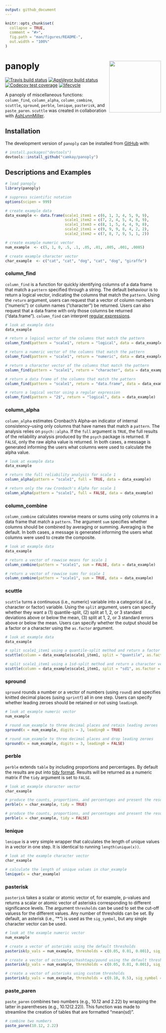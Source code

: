 ```yaml
---
output: github_document
---
```


<!-- README.md is generated from README.Rmd. Please edit that file -->

```r
knitr::opts_chunk$set(
  collapse = TRUE,
  comment = "#>",
  fig.path = "man/figures/README-",
  out.width = "100%"
)
```
# panoply <img src="tools/panoply_hex.png" width = 167 align="right"/>

<!-- badges: start -->
[![Travis build status](https://travis-ci.org/camkay/panoply.svg?branch=master)](https://travis-ci.org/camkay/panoply)
[![AppVeyor build status](https://ci.appveyor.com/api/projects/status/github/camkay/panoply?branch=master&svg=true)](https://ci.appveyor.com/project/camkay/panoply)
[![Codecov test coverage](https://codecov.io/gh/camkay/panoply/branch/master/graph/badge.svg)](https://codecov.io/gh/camkay/panoply?branch=master)
[![lifecycle](https://img.shields.io/badge/lifecycle-experimental-orange.svg)](https://www.tidyverse.org/lifecycle/#experimental)
<!-- badges: end -->

A panoply of miscellaneous functions: `column_find`, `column_alpha`, `column_combine`, `scuttle`, `spround`, `perble`, `lenique`, `pasterisk`, and  `paste_paren`. `scuttle` was created in collaboration with [AshLynnMiller](https://github.com/AshLynnMiller).

## Installation

The development version of `panoply` can be installed from [GitHub](https://github.com/) with:

``` r
# install.packages("devtools")
devtools::install_github("camkay/panoply")
```

## Descriptions and Examples

```r
# load panoply
library(panoply)

# suppress scientific notation
options(scipen = 999)

# create example data
data_example <- data.frame(scale1_item1 = c(6, 1, 3, 4, 5, 9, 9),
                           scale1_item2 = c(7, 2, 4, 5, 4, 8, 9),
                           scale1_item3 = c(8, 1, 5, 4, 4, 9, 8),
                           scale2_item1 = c(9, 9, 9, 8, 4, 2, 2),
                           scale2_item2 = c(7, 8, 7, 9, 5, 1, 2))

# create example numeric vector
num_example  <- c(5, 1, 0, .5, .1, .05, .01, .005, .001, .0005)

# create example character vector
char_example  <- c("cat", "cat", "dog", "cat", "dog", "giraffe")
```

### column_find

`column_find` is a function for quickly identifying columns of a data frame that match a `pattern` specified through a string. The default behaviour is to return a logical vector, indicating the columns that match the `pattern`. Using the `return` argument, users can request that a vector of column numbers ("numeric") or column names ("character") be returned. Users can also request that a data frame with only those columns be returned ("data.frame"). `column_find` can interpret [regular expressions](https://en.wikipedia.org/wiki/Regular_expression).

```r
# look at example data
data_example

# return a logical vector of the columns that match the pattern
column_find(pattern = "scale1", return = "logical", data = data_example)

# return a numeric vector of the columns that match the pattern
column_find(pattern = "scale1", return = "numeric", data = data_example)

# return a character vector of the columns that match the pattern
column_find(pattern = "scale1", return = "character", data = data_example)

# return a data frame of the columns that match the pattern
column_find(pattern = "scale1", return = "data.frame", data = data_example)

# return a logical vector using a regular expression
column_find(pattern = "2$", return = "logical", data = data_example)
```

### column_alpha

`column_alpha` estimates Cronbach's Alpha–an indicator of internal consistency–using only columns that have names that match a `pattern`. The analysis relies on `psych::alpha`. If the `full` argument is `TRUE`, the full results of the reliability analysis produced by the `psych` package is returned. If `FALSE`, only the raw alpha value is returned. In both cases, a message is generated informing the users what columns were used to calculate the alpha value. 

```r
# look at example data
data_example

# return the full reliability analysis for scale 1
column_alpha(pattern = "scale1", full = TRUE, data = data_example)

# return only the raw Cronbach's Alpha for scale 1
column_alpha(pattern = "scale1", full = FALSE, data = data_example)

```

### column_combine

`column_combine` calculates rowwise means or sums using only columns in a data frame that match a `pattern`. The argument `sum` specifies whether columns should be combined by averaging or summing. Averaging is the default. In both cases, a message is generated informing the users what columns were used to create the composite. 

```r
# look at example data
data_example

# return a vector of rowwise means for scale 1
column_combine(pattern = "scale1", sum = FALSE, data = data_example)

# return a vector of rowwise sums for scale 1
column_combine(pattern = "scale1", sum = TRUE, data = data_example)

```

### scuttle

`scuttle` turns a continuous (i.e., numeric) variable into a categorical (i.e., character or factor) variable. Using the `split` argument, users can specify whether they want a (1) quantile-split, (2) split at 1, 2, or 3 standard deviations above or below the mean, (3) split at 1, 2, or 3 standard errors above or below the mean. Users can specify whether the output should be a factor or a character using the `as.factor` argument.

```r
# look at example data
data_example

# split scale1_item1 using a quantile-split method and return a factor
scuttle(column = data_example$scale1_item1, split = "quantile", as.factor = TRUE)

# split scale1_item1 using a 1sd-split method and return a character vector
scuttle(column = data_example$scale1_item1, split = "sd1", as.factor = FALSE)
```

### spround

`spround` rounds a number or a vector of numbers (using `round`) and specifies knitted decimal places (using `sprintf`) all in one step. Users can specify whether leading zeroes should be retained or not using `leading0`.

```r
# look at example numeric vector
num_example

# round num_example to three decimal places and retain leading zeroes
spround(x = num_example, digits = 3, leading0 = TRUE)

# round num_example to three decimal places and drop leading zeroes
spround(x = num_example, digits = 3, leading0 = FALSE)
```

### perble

`perble` extends `table` by including proportions and percentages. By default the results are put into [tidy format](https://en.wikipedia.org/wiki/Tidy_data). Results will be returned as a numeric matrix if the `tidy` argument is set to `FALSE`.

```r
# look at example character vector
char_example

# produce the counts, proportions, and percentages and present the results in tidy format
perble(x = char_example, tidy = TRUE)

# produce the counts, proportions, and percentages and present the results as a numeric vector
perble(x = char_example, tidy = FALSE)
```

### lenique

`lenique` is a very simple wrapper that calculates the length of unique values in a vector in one step. It is identical to running `length(unique(x))`.

```r
# look at the example character vector
char_example

# calculate the length of unique values in char_example
lenique(x = char_example)
```

### pasterisk

`pasterisk` takes a scalar or atomic vector of, for example, p-values and returns a scalar or atomic vector of asterisks corresponding to different significance levels. The argument `thresholds` can be used to set the cut-off valuess for the different values. Any number of thresholds can be set. By default, an asterisk (i.e., "*") is used as the `sig_symbol`, but any single character vector can be used. 

```r
# look at the example numeric vector
num_example

# create a vector of asterisks using the default thresholds
pasterisk(p_vals = num_example, thresholds = c(0.05, 0.01, 0.001), sig_symbol = "*")

# create a vector of octothorps/hashtags/pound using the default thresholds
pasterisk(p_vals = num_example, thresholds = c(0.05, 0.01, 0.001), sig_symbol = "#")

# create a vector of asterisks using custom thresholds
pasterisk(p_vals = num_example, thresholds = c(0.10, 0.5), sig_symbol = "*")

```

### paste_paren

`paste_paren` combines two numbers (e.g., 10.12 and 2.22) by wrapping the latter in parentheses (e.g., 10.12(2.22)). This function was made to streamline the creation of tables that are formatted "mean(sd)".

```r
# combine two numbers
paste_paren(10.12, 2.22)
```

